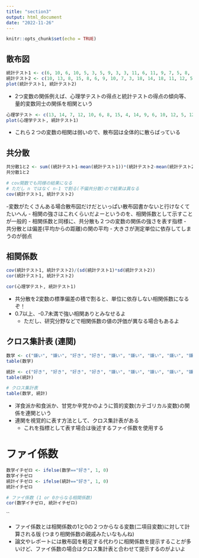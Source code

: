 ```yaml
---
title: "section3"
output: html_document
date: "2022-11-26"
---
```


```r
knitr::opts_chunk$set(echo = TRUE)
```

## 散布図

```r
統計テスト1 <- c(6, 10, 6, 10, 5, 3, 5, 9, 3, 3, 11, 6, 11, 9, 7, 5, 8, 7, 7, 9)
統計テスト2 <- c(10, 13, 8, 15, 8, 6, 9, 10, 7, 3, 18, 14, 18, 11, 12, 5, 7, 12, 7, 7)
plot(統計テスト1, 統計テスト2)
```

- 2つ変数の関係例えば、心理学テストの得点と統計テストの得点の傾向等、量的変数同士の関係を相関という

```r
心理学テスト <- c(13, 14, 7, 12, 10, 6, 8, 15, 4, 14, 9, 6, 10, 12, 5, 12, 5, 12, 8, 8)
plot(心理学テスト, 統計テスト1)
```

- これら２つの変数の相関は弱いので、散布図は全体的に散らばっている

## 共分散

```r
共分散1と2 <- sum((統計テスト1-mean(統計テスト1))*(統計テスト2-mean(統計テスト2)))/length(統計テスト1)
共分散1と2

# cov関数でも同様の結果になる
# ただし n ではなく n-1 で割る(不偏共分散)ので結果は異なる
cov(統計テスト1, 統計テスト2)
```

-変数がたくさんある場合散布図だけだといっぱい散布図書かないと行けなくてたいへん
- 相関の強さはこれくらいだよーというのを、相関係数として示すことが一般的
- 相関係数と同様に、共分散も２つの変数の関係の強さを表す指標
- 共分散とは偏差(平均からの距離)の関の平均
  - 大きさが測定単位に依存してしまうのが弱点
  
## 相関係数
```r
cov(統計テスト1, 統計テスト2)/(sd(統計テスト1)*sd(統計テスト2)) 
cor(統計テスト1, 統計テスト2)

cor(心理学テスト, 統計テスト1)
```


- 共分散を2変数の標準偏差の積で割ると、単位に依存しない相関係数になるぞ！
- 0.7以上、-0.7未満で強い相関ありとみなせるよ
  - ただし、研究分野などで相関係数の値の評価が異なる場合もあるよ
  
## クロス集計表 (連関)

```r
数学 <- c("嫌い", "嫌い", "好き", "好き", "嫌い", "嫌い", "嫌い", "嫌い", "嫌い", "好き", "好き", "嫌い", "好き", "嫌い", "嫌い", "好き", "嫌い", "嫌い", "嫌い", "嫌い")
table(数学)

統計 <- c("好き", "好き", "好き", "好き", "嫌い", "嫌い", "嫌い", "嫌い", "嫌い", "嫌い", "好き", "好き", "好き", "嫌い", "好き", "嫌い", "嫌い", "嫌い", "嫌い", "嫌い")
table(統計)

# クロス集計表
table(数学, 統計)
```

- 洋食派か和食派か、甘党か辛党かのように質的変数(カテゴリカル変数)の関係を連関という
- 連関を視覚的に表す方法として、クロス集計表がある
  - これを指標として表す場合は後述するファイ係数を使用する

# ファイ係数

```r
数学イチゼロ <- ifelse(数学=="好き", 1, 0)
数学イチゼロ
統計イチゼロ <- ifelse(統計=="好き", 1, 0)
統計イチゼロ

# ファイ係数 (1 or 0からなる相関係数)
cor(数学イチゼロ, 統計イチゼロ)
```
``

- ファイ係数とは相関係数の1と0の２つからなる変数(二項目変数)に対して計算される版 (つまり相関係数の親戚みたいなもんね)
- 論文やレポートには散布図を軽足する代わりに相関係数を提示することが多いけど、ファイ係数の場合はクロス集計表と合わせて提示するのがよいよ

